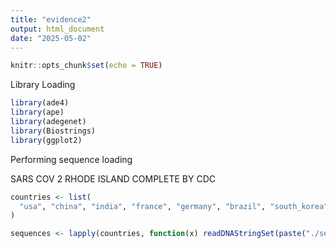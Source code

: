 ```yaml
---
title: "evidence2"
output: html_document
date: "2025-05-02"
---
```


```r
knitr::opts_chunk$set(echo = TRUE)
```

Library Loading

```r
library(ade4)
library(ape)
library(adegenet)
library(Biostrings)
library(ggplot2)
```

Performing sequence loading

SARS COV 2 RHODE ISLAND COMPLETE BY CDC

```r

countries <- list(
  "usa", "china", "india", "france", "germany", "brazil", "south_korea", "japan", "italy", "uk"
)

sequences <- lapply(countries, function(x) readDNAStringSet(paste("./sequences/", x, ".fasta", sep="")))

```